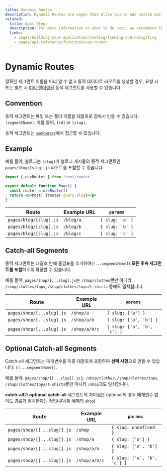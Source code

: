 ```yaml
---
title: Dynamic Routes
description: Dynamic Routes are pages that allow you to add custom params to your URLs. Start creating Dynamic Routes and learn more here.
related:
  title: Next Steps
  description: For more information on what to do next, we recommend the following sections
  links:
    - pages/building-your-application/routing/linking-and-navigating
    - pages/api-reference/functions/use-router
---
```


# Dynamic Routes

정확한 세그먼트 이름을 미리 알 수 없고 동적 데이터로 라우트를 생성할 경우, 요청 시 또는 빌드 시 [미리 렌더링된](/docs/pages/building-your-application/data-fetching/get-static-paths) 동적 세그먼트를 사용할 수 있습니다.

## Convention

동적 세그먼트는 파일 또는 폴더 이름을 대괄호로 감싸서 만들 수 있습니다: `[segmentName]`. 예를 들어, `[id]` or `[slug]`.

동적 세그먼트는 [`useRouter`](/docs/pages/api-reference/functions/use-router)에서 접근할 수 있습니다.

## Example

예를 들어, 블로그는 `[slug]`가 블로그 게시물의 동적 세그먼트인 `pages/blog/[slug].js` 라우트를 포함할 수 있습니다.

```jsx
import { useRouter } from 'next/router'

export default function Page() {
  const router = useRouter()
  return <p>Post: {router.query.slug}</p>
}
```

| Route                  | Example URL | `params`        |
| ---------------------- | ----------- | --------------- |
| `pages/blog/[slug].js` | `/blog/a`   | `{ slug: 'a' }` |
| `pages/blog/[slug].js` | `/blog/b`   | `{ slug: 'b' }` |
| `pages/blog/[slug].js` | `/blog/c`   | `{ slug: 'c' }` |

## Catch-all Segments

동적 세그먼트는 대괄호 안에 줄임표를 추가하여(`[...segmentName]`) **모든 후속 세그먼트를 포함**하도록 확장할 수 있습니다.

예를 들어, `pages/shop/[...slug].js`는 `/shop/clothes`뿐만 아니라 `/shop/clothes/tops`, `/shop/clothes/tops/t-shirts` 등에도 일치합니다.

| Route                     | Example URL   | `params`                    |
| ------------------------- | ------------- | --------------------------- |
| `pages/shop/[...slug].js` | `/shop/a`     | `{ slug: ['a'] }`           |
| `pages/shop/[...slug].js` | `/shop/a/b`   | `{ slug: ['a', 'b'] }`      |
| `pages/shop/[...slug].js` | `/shop/a/b/c` | `{ slug: ['a', 'b', 'c'] }` |

## Optional Catch-all Segments

Catch-all 세그먼트는 매개변수를 이중 대괄호에 포함하여 **선택 사항**으로 만들 수 있습니다: `[[...segmentName]]`.

예를 들어, `pages/shop/[[...slug]].js`는 `/shop/clothes`, `/shop/clothes/tops`, `/shop/clothes/tops/t-shirts`뿐만 아니라 `/shop`과도 일치합니다.

**catch-all**과 **optional catch-all** 세그먼트의 차이점은 optional의 경우 매개변수 없이도 경로가 일치한다는 점입니다(위 예제의 `shop`).

| Route                       | Example URL   | `params`                    |
| --------------------------- | ------------- | --------------------------- |
| `pages/shop/[[...slug]].js` | `/shop`       | `{ slug: undefined }`       |
| `pages/shop/[[...slug]].js` | `/shop/a`     | `{ slug: ['a'] }`           |
| `pages/shop/[[...slug]].js` | `/shop/a/b`   | `{ slug: ['a', 'b'] }`      |
| `pages/shop/[[...slug]].js` | `/shop/a/b/c` | `{ slug: ['a', 'b', 'c'] }` |
